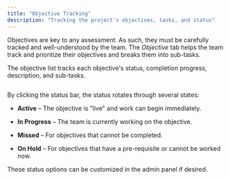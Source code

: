```yaml
---
title: "Objective Tracking"
description: "Tracking the project's objectives, tasks, and status"
---
```


Objectives are key to any assessment. As such, they must be carefully tracked and well-understood by the team. The _Objective_ tab helps the team track and prioritize their objectives and breaks them into sub-tasks.

The objective list tracks each objective's status, completion progress, description, and sub-tasks.

<Frame>
  <img src="../../../images/features/image-11.avif" alt=""/>
</Frame>

By clicking the status bar, the status rotates through several states:

* **Active** – The objective is "live" and work can begin immediately.

* **In Progress** – The team is currently working on the objective.

* **Missed** – For objectives that cannot be completed.

* **On Hold** – For objectives that have a pre-requisite or cannot be worked now.

<Info>
These status options can be customized in the admin panel if desired.
</Info>
